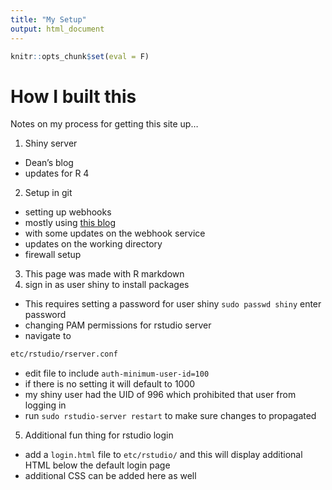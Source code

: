 ```yaml
---
title: "My Setup"
output: html_document
---
```

```r
knitr::opts_chunk$set(eval = F)
```

# How I built this

Notes on my process for getting this site up...

1) Shiny server
  - Dean's blog
  - updates for R 4
2) Setup in git
  - setting up webhooks
  - mostly using [this blog](https://ansonvandoren.com/posts/deploy-hugo-from-github/)
  - with some updates on the webhook service 
  - updates on the working directory
  - firewall setup
3) This page was made with R markdown
4) sign in as user shiny to install packages
  - This requires setting a password for user shiny
  `sudo passwd shiny` enter password
  - changing PAM permissions for rstudio server
  - navigate to 
```bash
etc/rstudio/rserver.conf
```
  - edit file to include `auth-minimum-user-id=100`
  - if there is no setting it will default to 1000
  - my shiny user had the UID of 996 which prohibited that user from logging in
  - run `sudo rstudio-server restart` to make sure changes to propagated
5) Additional fun thing for rstudio login
  - add a `login.html` file to `etc/rstudio/` and this will display additional HTML below the default login page
  - additional CSS can be added here as well 

